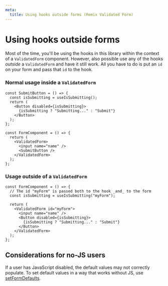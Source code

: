 ```yaml
---
meta:
  title: Using hooks outside forms (Remix Validated Form)
---
```



# Using hooks outside forms

Most of the time, you'll be using the hooks in this library
within the context of a `ValidatedForm` component.
However, also possible use any of the hooks _outside_ a `ValidatedForm`
and have it still work.
All you have to do is put an `id` on your form and pass that `id` to the hook.

### Normal usage inside a `ValidatedForm`

```tsx
const SubmitButton = () => {
  const isSubmitting = useIsSubmitting();
  return (
    <Button disabled={isSubmitting}>
      {isSubmitting ? "Submitting..." : "Submit"}
    </Button>
  );
};

const FormComponent = () => {
  return (
    <ValidatedForm>
      <input name="name" />
      <SubmitButton />
    </ValidatedForm>
  );
};
```

### Usage outside of a `ValidatedForm`

```tsx
const FormComponent = () => {
  // The id "myForm" is passed both to the hook _and_ to the form
  const isSubmitting = useIsSubmitting("myForm");

  return (
    <ValidatedForm id="myForm">
      <input name="name" />
      <Button disabled={isSubmitting}>
        {isSubmitting ? "Submitting..." : "Submit"}
      </Button>
    </ValidatedForm>
  );
};
```

## Considerations for no-JS users

If a user has JavaScript disabled, the default values may not correctly populate.
To set default values in a way that works without JS, use [setFormDefaults](/reference/set-form-defaults).
